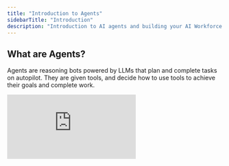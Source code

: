 ```yaml
---
title: "Introduction to Agents"
sidebarTitle: "Introduction"
description: "Introduction to AI agents and building your AI Workforce!"
---
```


## What are Agents?

Agents are reasoning bots powered by LLMs that plan and complete tasks on autopilot. They are given tools, and decide how to use tools to achieve their goals and complete work.


<div
  style={{
    width: '100%',
    position: 'relative',
    paddingTop: '56.25%',
  }}>
  <iframe
    src="https://cdn.embedly.com/widgets/media.html?src=https%3A%2F%2Ffast.wistia.net%2Fembed%2Fiframe%2F8015gnxsr6&display_name=Wistia%2C+Inc.&url=https%3A%2F%2Frelevanceai.wistia.com%2Fmedias%2F8015gnxsr6&image=https%3A%2F%2Fembed-ssl.wistia.com%2Fdeliveries%2F1e4f3292ee5edc1cfaa4f54efdd41365.jpg%3Fimage_crop_resized%3D960x540&key=96f1f04c5f4143bcb0f2e68c87d65feb&type=text%2Fhtml&schema=wistia"
    frameBorder="0"
    style={{
      position: 'absolute',
      top: 0,left: 0, width: '100%', height: '100%',
      border: '3px solid #5E43CE',
      borderRadius: '10px',
    }}/>
</div>


## What are the benefits of an AI Agent?

<Steps>
  <Step title="Scales to meet demand">
    You can scale agents and multi-agent teams up and down to meet demand. Many of our customers experience seasonal fluctuations in demand, with some time periods or regions requiring more support than others (E.g. Education, hospitality and finance industries).
  </Step>
  <Step title="Increases engagement">
    You can use agents to automate repetitive time-consuming tasks, so that your human employees can be freed up to do more engaging work. Our sales customers love that they can spend more time on customer meetings and closing deals instead of spending so much time qualifying leads. Their BDR agent frees let them move most of there efforts further down the funnel.
  </Step>
  <Step title="Learns from experience">
    If your agent cannot answer a question it has been asked by a customer, it can loop in a sales rep or a manager via your preferred communications tool (email, instant chat etc), and store the answer for future use. We send our "I don't know" escalation into a Slack channel. Anyone in our team can just click on the link in there, come into Relevance and give it an answer. Our agent will then rephrase that and answer our customer. You can also insert it into an FAQ knowledge base if you want.
  </Step>
  <Step title="Can work autonomously or on co-pilot">
    Agents on our platform can complete work end-to-end without you needing to be involved at all. For example, we have an agent that checks for new public tools that have been released on our platform every weekday at 9am, and then produces tool explainer webpages and uploads them to Webflow without needing our input at all. The best use-cases for autopilot agents are those that are low-risk (nothing terrible will happen if something goes wrong).
  </Step>
  <Step title="Adaptive and non-deterministic">
    Agents do not have to respond to tasks in the exact same way ever time like traditional software solutions. They have the ability to choose the most appropriate way to respond on a case-by-case basis. E.g. A customer support agent might be asked to help a customer resolve a billing issue on one day, or to troubleshoot a technical bug on another day.
  </Step>
</Steps>



## Where are they most useful?

AI agents excel in roles requiring consistent execution of complex but well-defined processes, such as:

- **Customer Support**: Handling routine inquiries, troubleshooting common issues, and escalating complex problems to human agents
- **Sales Qualification**: Engaging with prospects, gathering initial information, and identifying promising leads
- **Content Creation**: Generating drafts of routine documents, reports, and communications
- **Data Analysis**: Processing and summarizing large volumes of information to extract actionable insights
- **Scheduling and Coordination**: Managing calendars, setting up meetings, and sending reminders


## How to get the most from your AI Agents

When inventing or creating an agent, you'd want to utilize domain expertise or model an agent after a Domain expert::


1. **Start with clear objectives**: Define specific tasks and goals for your agents
2. **Provide quality knowledge bases**: Equip agents with comprehensive, up-to-date information
3. **Establish escalation protocols**: Create clear paths for agents to involve humans when needed
4. **Monitor and refine**: Regularly review agent performance and make adjustments
5. **Integrate with existing systems**: Connect agents to your current tools and workflows

By thoughtfully implementing AI agents, organizations can enhance productivity, improve customer experiences, and free human employees to focus on work that requires creativity, empathy, and strategic thinking.


## Your AI Agent Workforce

<Steps>
  <Step title="Scales to meet demand">
    You can scale agents and multi-agent teams up and down to meet demand. Many of our customers experience seasonal fluctuations in demand, with some time periods or regions requiring more support than others (E.g. Education, hospitality and finance industries).
  </Step>
  <Step title="Increases engagement">
    You can use agents to automate repetitive time-consuming tasks, so that your human employees can be freed up to do more engaging work. Our sales customers love that they can spend more time on customer meetings and closing deals instead of spending so much time qualifying leads. Their BDR agent frees let them move most of there efforts further down the funnel.
  </Step>
  <Step title="Learns from experience">
    If your agent cannot answer a question it has been asked by a customer, it can loop in a sales rep or a manager via your preferred communications tool (email, instant chat etc), and store the answer for future use. We send our "I don't know" escalation into a Slack channel. Anyone in our team can just click on the link in there, come into Relevance and give it an answer. Our agent will then rephrase that and answer our customer. You can also insert it into an FAQ knowledge base if you want.
  </Step>
  <Step title="Can work autonomously or on co-pilot">
    Agents on our platform can complete work end-to-end without you needing to be involved at all. For example, we have an agent that checks for new public tools that have been released on our platform every weekday at 9am, and then produces tool explainer webpages and uploads them to Webflow without needing our input at all. The best use-cases for autopilot agents are those that are low-risk (nothing terrible will happen if something goes wrong).
  </Step>
  <Step title="Adaptive and non-deterministic">
    Agents do not have to respond to tasks in the exact same way ever time like traditional software solutions. They have the ability to choose the most appropriate way to respond on a case-by-case basis. E.g. A customer support agent might be asked to help a customer resolve a billing issue on one day, or to troubleshoot a technical bug on another day.
  </Step>
</Steps>


## [Ready to get started with AI agents? See our Quick Start Guide](/agent/quickstart-guide)


